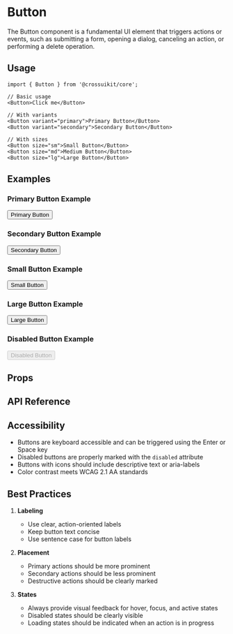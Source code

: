 
<Meta title="Components/Button" component={Button} />

# Button

The Button component is a fundamental UI element that triggers actions or events, such as submitting a form, opening a dialog, canceling an action, or performing a delete operation.

## Usage

```tsx
import { Button } from '@crossuikit/core';

// Basic usage
<Button>Click me</Button>

// With variants
<Button variant="primary">Primary Button</Button>
<Button variant="secondary">Secondary Button</Button>

// With sizes
<Button size="sm">Small Button</Button>
<Button size="md">Medium Button</Button>
<Button size="lg">Large Button</Button>
```

## Examples

### Primary Button Example

<Story name="PrimaryExample">
  <Button variant="primary">Primary Button</Button>
</Story>

### Secondary Button Example

<Story name="SecondaryExample">
  <Button variant="secondary">Secondary Button</Button>
</Story>

### Small Button Example

<Story name="SmallExample">
  <Button size="sm">Small Button</Button>
</Story>

### Large Button Example

<Story name="LargeExample">
  <Button size="lg">Large Button</Button>
</Story>

### Disabled Button Example

<Story name="DisabledExample">
  <Button disabled>Disabled Button</Button>
</Story>

## Props

<Controls />

## API Reference

<ArgsTable of={Button} />

## Accessibility

- Buttons are keyboard accessible and can be triggered using the Enter or Space key
- Disabled buttons are properly marked with the `disabled` attribute
- Buttons with icons should include descriptive text or aria-labels
- Color contrast meets WCAG 2.1 AA standards

## Best Practices

1. **Labeling**
   - Use clear, action-oriented labels
   - Keep button text concise
   - Use sentence case for button labels

2. **Placement**
   - Primary actions should be more prominent
   - Secondary actions should be less prominent
   - Destructive actions should be clearly marked

3. **States**
   - Always provide visual feedback for hover, focus, and active states
   - Disabled states should be clearly visible
   - Loading states should be indicated when an action is in progress 